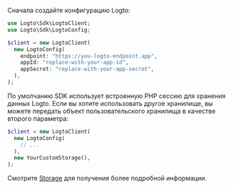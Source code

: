 
Сначала создайте конфигурацию Logto:

```php title="index.php"
use Logto\Sdk\LogtoClient;
use Logto\Sdk\LogtoConfig;

$client = new LogtoClient(
  new LogtoConfig(
    endpoint: "https://you-logto-endpoint.app",
    appId: "replace-with-your-app-id",
    appSecret: "replace-with-your-app-secret",
  ),
);
```

<GetAppSecret />

По умолчанию SDK использует встроенную PHP сессию для хранения данных Logto. Если вы хотите использовать другое хранилище, вы можете передать объект пользовательского хранилища в качестве второго параметра:

```php title="index.php"
$client = new LogtoClient(
  new LogtoConfig(
    // ...
  ),
  new YourCustomStorage(),
);
```

Смотрите [Storage](https://github.com/logto-io/php/blob/master/docs/api/classes/Logto/Sdk/Storage/Storage.md) для получения более подробной информации.

